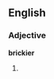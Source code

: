 ==English==

===Adjective===
''' brickier'''

# {{comparative of| bricky}}
{{count page|[[Wiktionary:Page count]]}}
